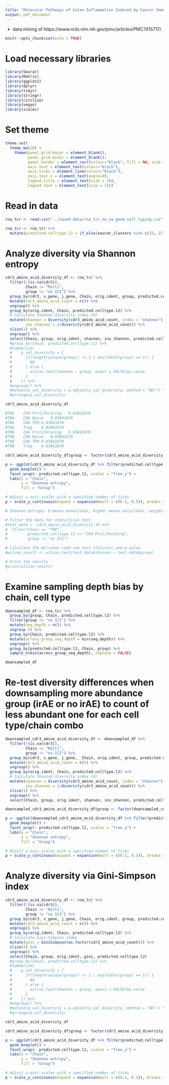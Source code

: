 ```yaml
---
title: "Molecular Pathways of Colon Inflammation Induced by Cancer Immunotherapy"
output: pdf_document
---
```


 - data mining of https://www.ncbi.nlm.nih.gov/pmc/articles/PMC7415717/
 
```r
knitr::opts_chunk$set(echo = TRUE)
```

# Load necessary libraries

```r

library(Seurat)
library(Matrix)
library(ggplot2)
library(dplyr)
library(tidyr)
library(stringr)
library(circlize)
library(vegan)
library(scales)

```

# Set theme

```r

theme_set(
  theme_bw(20) +
    theme(panel.grid.major = element_blank(),
          panel.grid.minor = element_blank(),
          panel.border = element_rect(colour="black", fill = NA, size = 1),
          axis.text = element_text(colour="black"),
          axis.ticks = element_line(colour="black"),
          axis.text.x = element_text(angle=0),
          legend.title = element_text(size = 10),
          legend.text = element_text(size = 7)))

```

# Read in data

```r

rna_tcr <- read.csv("../saved_data/rna_tcr_no_na_good_cell_typing.csv")

rna_tcr <- rna_tcr %>%
  mutate(predicted.celltype.l2 = if_else(seurat_clusters %in% c(25, 27), "CD4 Trm", if_else(seurat_clusters %in% c(3, 7, 9, 15, 16), "CD8 Trm", predicted.celltype.l2)))

```

# Analyze diversity via Shannon entropy

```r

cdr3_amino_acid_diversity_df <- rna_tcr %>%
  filter(!(is.na(cdr3)),
         Chain != "Multi",
         group != "no ICI") %>%
  group_by(cdr3, v_gene, j_gene, Chain, orig.ident, group, predicted.celltype.l2) %>%
  mutate(cdr3_amino_acid_count = n()) %>%
  ungroup() %>%
  group_by(orig.ident, Chain, predicted.celltype.l2) %>%
  # Calculate Shannon diversity index (H)
  mutate(shannon = diversity(cdr3_amino_acid_count, index = "shannon"),
         inv_shannon = 1/diversity(cdr3_amino_acid_count)) %>%
  slice(1) %>%
  ungroup() %>%
  select(Chain, group, orig.ident, shannon, inv_shannon, predicted.celltype.l2)
  #group_by(Chain, predicted.celltype.l2) %>%
  #summarize(
  #    p_val_diversity = {
  #      if(length(unique(group)) != 2 | any(table(group) == 1)) {
  #        NA
  #      } else {
  #        wilcox.test(shannon ~ group, exact = FALSE)$p.value
  #      }
  #    }) %>%
  #ungroup() %>%
  #mutate(p_val_diversity = p.adjust(p_val_diveristy, method = "BH")) %>%
  #arrange(p_val_diversity)

cdr3_amino_acid_diversity_df

#TRA	CD4 Proliferating	0.03841870		
#TRA	CD8 Naive	0.03841870		
#TRA	CD8 TEM	0.03841870		
#TRA	Treg	0.03841870		
#TRB	CD4 Proliferating	0.03841870		
#TRB	CD8 Naive	0.03841870		
#TRB	CD8 TEM	0.03841870		
#TRB	Treg	0.03841870	

cdr3_amino_acid_diversity_df$group <- factor(cdr3_amino_acid_diversity_df$group, levels = c("no ICI", "ICI no colitis", "ICI colitis"))

p <- ggplot(cdr3_amino_acid_diversity_df %>% filter(predicted.celltype.l2 %in% c("CD4 Proliferating", "CD8 Naive", "CD8 TEM", "Treg")), aes(x = Chain, y = shannon, fill = group)) +
  geom_boxplot() +
  facet_wrap(~ predicted.celltype.l2, scales = "free_y") +
  labs(x = "Chain",
       y = "Shannon entropy",
       fill = "Group")

# Adjust y-axis scales with a specified number of ticks
p + scale_y_continuous(expand = expansion(mult = c(0.1, 0.5)), breaks = pretty_breaks(n = 3))

# Shannon entropy: 0 means monoclonal, higher means polyclonal, weights richness (total # of unique clones) over evenness

# Filter the data for statistical test
#test_data <- cdr3_amino_acid_diversity_df %>%
#  filter(Chain == "TRB",
#         predicted.celltype.l2 == "CD4 Proliferating",
#         group != "no ICI")

# Calculate the Wilcoxon rank-sum test statistic and p-value
#wilcox_result <- wilcox.test(test_data$shannon ~ test_data$group)

# Print the results
#print(wilcox_result)

```

# Examine sampling depth bias by chain, cell type

```r

downsampled_df <- rna_tcr %>%
  group_by(group, Chain, predicted.celltype.l2) %>%
  filter(group != "no ICI") %>%
  mutate(seq_depth = n()) %>%
  ungroup () %>%
  group_by(Chain, predicted.celltype.l2) %>%
  mutate(across_group_seq_depth = min(seq_depth)) %>%
  ungroup() %>%
  group_by(predicted.celltype.l2, Chain, group) %>%
  sample_n(min(across_group_seq_depth), replace = FALSE)

downsampled_df

```

# Re-test diversity differences when downsampling more abundance group (irAE or no irAE) to count of less abundant one for each cell type/chain combo

```r

downsampled_cdr3_amino_acid_diversity_df <- downsampled_df %>%
  filter(!(is.na(cdr3)),
         Chain != "Multi",
         group != "no ICI") %>%
  group_by(cdr3, v_gene, j_gene,  Chain, orig.ident, group, predicted.celltype.l2) %>%
  mutate(cdr3_amino_acid_count = n()) %>%
  ungroup() %>%
  group_by(orig.ident, Chain, predicted.celltype.l2) %>%
  # Calculate Shannon diversity index (H)
  mutate(shannon = diversity(cdr3_amino_acid_count, index = "shannon"),
         inv_shannon = 1/diversity(cdr3_amino_acid_count)) %>%
  slice(1) %>%
  ungroup() %>%
  select(Chain, group, orig.ident, shannon, inv_shannon, predicted.celltype.l2)

downsampled_cdr3_amino_acid_diversity_df$group <- factor(downsampled_cdr3_amino_acid_diversity_df$group, levels = c("no ICI", "ICI no colitis", "ICI colitis"))

p <- ggplot(downsampled_cdr3_amino_acid_diversity_df %>% filter(predicted.celltype.l2 %in% c("CD4 Proliferating", "CD8 Naive", "CD8 TEM", "Treg")), aes(x = Chain, y = shannon, fill = group)) +
  geom_boxplot() +
  facet_wrap(~ predicted.celltype.l2, scales = "free_y") +
  labs(x = "Chain",
       y = "Shannon entropy",
       fill = "Group")

# Adjust y-axis scales with a specified number of ticks
p + scale_y_continuous(expand = expansion(mult = c(0.1, 0.5)), breaks = pretty_breaks(n = 3))

```

# Analyze diversity via Gini-Simpson index

```r

cdr3_amino_acid_diversity_df <- rna_tcr %>%
  filter(!(is.na(cdr3)),
         Chain != "Multi",
         group != "no ICI") %>%
  group_by(cdr3, v_gene, j_gene, Chain, orig.ident, group, predicted.celltype.l2) %>%
  mutate(cdr3_amino_acid_count = n()) %>%
  ungroup() %>%
  group_by(orig.ident, Chain, predicted.celltype.l2) %>%
  # Calculate Gini-Simpson index
  mutate(gini = GiniSimpson(as.factor(cdr3_amino_acid_count))) %>%
  slice(1) %>%
  ungroup() %>%
  select(Chain, group, orig.ident, gini, predicted.celltype.l2)
  #group_by(Chain, predicted.celltype.l2) %>%
  #summarize(
  #    p_val_diversity = {
  #      if(length(unique(group)) != 2 | any(table(group) == 1)) {
  #        NA
  #      } else {
  #        wilcox.test(shannon ~ group, exact = FALSE)$p.value
  #      }
  #    }) %>%
  #ungroup() %>%
  #mutate(p_val_diversity = p.adjust(p_val_diveristy, method = "BH")) %>%
  #arrange(p_val_diversity)

cdr3_amino_acid_diversity_df

cdr3_amino_acid_diversity_df$group <- factor(cdr3_amino_acid_diversity_df$group, levels = c("no ICI", "ICI no colitis", "ICI colitis"))

p <- ggplot(cdr3_amino_acid_diversity_df %>% filter(predicted.celltype.l2 %in% c("CD4 Proliferating", "CD8 Naive", "CD8 TEM", "Treg")), aes(x = Chain, y = gini, fill = group)) +
  geom_boxplot() +
  facet_wrap(~ predicted.celltype.l2, scales = "free_y") +
  labs(x = "Chain",
       y = "Shannon entropy",
       fill = "Group")

# Adjust y-axis scales with a specified number of ticks
p + scale_y_continuous(expand = expansion(mult = c(0.1, 0.5)), breaks = pretty_breaks(n = 3))

```
